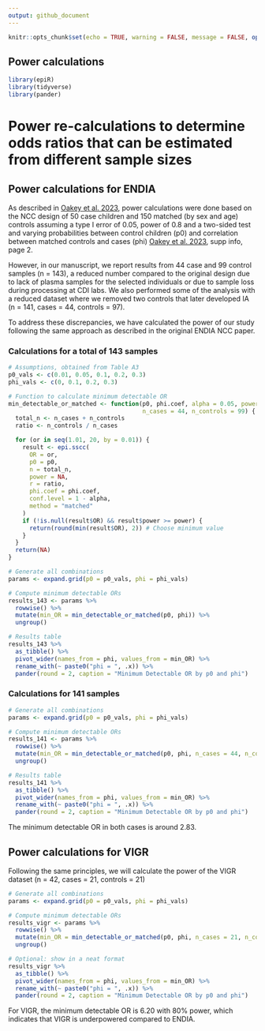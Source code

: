 ```yaml
---
output: github_document
---
```


```r
knitr::opts_chunk$set(echo = TRUE, warning = FALSE, message = FALSE, options(readr.show_col_types = FALSE))
```

## Power calculations

```r
library(epiR)
library(tidyverse)
library(pander)
```

# Power re-calculations to determine odds ratios that can be estimated from different sample sizes

## Power calculations for ENDIA

As described in [Oakey et al. 2023](https://doi.org/10.1080/07853890.2023.2198255), power calculations were done based on the NCC design of 50 case children and 150 matched (by sex and age) controls assuming a type I error of 0.05, power of 0.8 and a two-sided test and varying probabilities between control children (p0) and correlation between matched controls and cases (phi) [Oakey et al. 2023](https://doi.org/10.1080/07853890.2023.2198255), supp info, page 2. 

However, in our manuscript, we report results from 44 case and 99 control samples (n = 143), a reduced number compared to the original design due to lack of plasma samples for the selected individuals or due to sample loss during processing at CDI labs. We also performed some of the analysis with a reduced dataset where we removed two controls that later developed IA (n = 141, cases = 44, controls = 97). 

To address these discrepancies, we have calculated the power of our study following the same approach as described in the original ENDIA NCC paper. 

### Calculations for a total of 143 samples

```r
# Assumptions, obtained from Table A3
p0_vals <- c(0.01, 0.05, 0.1, 0.2, 0.3) 
phi_vals <- c(0, 0.1, 0.2, 0.3)

# Function to calculate minimum detectable OR
min_detectable_or_matched <- function(p0, phi.coef, alpha = 0.05, power = 0.8, 
                                      n_cases = 44, n_controls = 99) {
  total_n <- n_cases + n_controls
  ratio <- n_controls / n_cases

  for (or in seq(1.01, 20, by = 0.01)) {
    result <- epi.sscc(
      OR = or,
      p0 = p0,
      n = total_n,
      power = NA,
      r = ratio,
      phi.coef = phi.coef,
      conf.level = 1 - alpha,
      method = "matched"
    )
    if (!is.null(result$OR) && result$power >= power) {
      return(round(min(result$OR), 2)) # Choose minimum value
    }
  }
  return(NA)
}

# Generate all combinations
params <- expand.grid(p0 = p0_vals, phi = phi_vals)

# Compute minimum detectable ORs
results_143 <- params %>%
  rowwise() %>%
  mutate(min_OR = min_detectable_or_matched(p0, phi)) %>%
  ungroup()

# Results table
results_143 %>%
  as_tibble() %>%
  pivot_wider(names_from = phi, values_from = min_OR) %>% 
  rename_with(~ paste0("phi = ", .x)) %>%
  pander(round = 2, caption = "Minimum Detectable OR by p0 and phi")
```

### Calculations for 141 samples

```r
# Generate all combinations
params <- expand.grid(p0 = p0_vals, phi = phi_vals)

# Compute minimum detectable ORs
results_141 <- params %>%
  rowwise() %>%
  mutate(min_OR = min_detectable_or_matched(p0, phi, n_cases = 44, n_controls = 97)) %>%
  ungroup()

# Results table
results_141 %>%
  as_tibble() %>%
  pivot_wider(names_from = phi, values_from = min_OR) %>% 
  rename_with(~ paste0("phi = ", .x)) %>%
  pander(round = 2, caption = "Minimum Detectable OR by p0 and phi")
```

The minimum detectable OR in both cases is around 2.83.

## Power calculations for VIGR

Following the same principles, we will calculate the power of the VIGR dataset (n = 42, cases = 21, controls = 21)

```r
# Generate all combinations
params <- expand.grid(p0 = p0_vals, phi = phi_vals)

# Compute minimum detectable ORs
results_vigr <- params %>%
  rowwise() %>%
  mutate(min_OR = min_detectable_or_matched(p0, phi, n_cases = 21, n_controls = 21)) %>%
  ungroup()

# Optional: show in a neat format
results_vigr %>%
  as_tibble() %>%
  pivot_wider(names_from = phi, values_from = min_OR) %>% 
  rename_with(~ paste0("phi = ", .x)) %>%
  pander(round = 2, caption = "Minimum Detectable OR by p0 and phi")
```

For VIGR, the minimum detectable OR is 6.20 with 80% power, which indicates that VIGR is underpowered compared to ENDIA.
 


